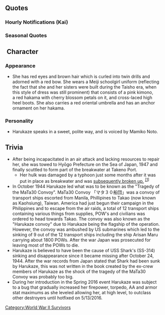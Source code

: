 {{ShipPageHeader}}

==Quotes==
{{ShipQuotes
|Introduction = 神風型駆逐艦の３番艦、春風と申します。司令官様、どうぞお見知りおきくださいませ。
|Introduction/En = My name is Harukaze, I'm the 3rd ship of the ''Kamikaze''-class destroyers. Commander-sama, I am pleased to make your acquaintance.

|Introduction/Kai = 神風型駆逐艦の３番艦、春風と申します。司令官様、海上護衛はお任せくださいませ。最後までお支えいたします。
|Introduction/Kai/En = My name is Harukaze, I'm the 3rd ship of the Kamikaze-class destroyers. Commander-sama, please entrust me with surface escort. I will support you until the end.

|Library = 神風型駆逐艦の３番艦、春風と申します。舞鶴生まれです。以前は第五駆逐艦とも呼ばれいたのですが、春風という大切な名前を頂きました。第五駆逐隊、そして第一海上護衛隊に所属して皆さんをお守りしました。戦いが終わった後も…お守りします。
|Library/En = I am Harukaze, the 3rd ship of the ''Kamikaze''-class destroyers. I was born in Maizuru. I used to be called Destroyer-5 but I later got an important name "Harukaze". I was in Destroyer Division 5 and also belonged in the 1st Surface Escort Division in which I helped protect everyone. Even if the fighting ends... I will protect you.
|Library/Note = The name Harukaze was passed down to JMSDF 「はるかぜ」.<br>Harukaze became the first indigenous destroyer class to be made in Japan postwar. Originally the class was going to be named Yukikaze, but the name was too famous. However, Yukikaze was launched one month before Harukaze to honor Japan's postwar rehabilitation.

|Secretary 1 = 春風をお呼びでございますか？
|Secretary 1/En = Did you call for me?

|Secretary 1/Kai = 春風をお呼びになりましたか。
|Secretary 1/Kai/En = Did you call for me?
|Secretary 1/Kai/Note = Uses a different form of respectful language (sonkeigo).

|Secretary 2 = ん？ あら？ 司令官様、お疲れ様です。
|Secretary 2/En = Hm? Oh? Commander-sama, thank you for your care today.

|Secretary 3 = 司令官様、わたくしの艤装に何か問題でも…ああ、花びらですか？ うふふ、風流ですね。
|Secretary 3/En = Commander-sama, is there something wrong with my rig? Ah, there was a flower petal? Ufufu, It's elegant on me.

|Idle = 朝風さんは、今どうしているかしら？ 彼女の事ですから、きっと元気にしていますよね、司令官様。…ん？ 司令官様？ お疲れみたい…毛布をかけて差し上げよう。おやすみなさい。
|Idle/En = I wonder what is Asakaze doing now. If it's her probably she would be frolicking around, Commander-sama. Hm? Commander-sama? You look tired, wait I'll give you a blanket. Good night.

|Secretary Married =司令官様、春風が見た夢を聞いてくださいますか？ わたくし、怪我をしてしまって…それでね、司令官様？ 寝てしまったの？
|Secretary Married/En = Commander-sama, do you want to hear about Harukaze's dream? I was injured and then... Commander-sama? Did you fall asleep?
|Secretary Married/Note = Probably hinting that she may have wanted to be cared by her beloved(?).

|Wedding = 司令官様、第五駆逐隊、お呼びでしょうか？ えっ？ わたくしですか？ あっ、はい。これを…わたくしに…！？ ありがとうございます。わたくし…大切に…します。
|Wedding/En = Commander-sama, you called for 5th destroyer group? Eh? It's me? Ah, yes. This is for me!? Thank you very much. I will cherish it.

|Looking At Scores = 情報をご覧になるのですね。春風がお持ちいたします。
|Looking At Scores/En = You want to look at the information, right? Harukaze will bring it to you.

|Joining A Fleet = 第五駆逐隊、春風。出撃させていただきます。抜錨です。
|Joining A Fleet/En = Harukaze of the fifth destroyer corps. Thanks for the privilege of sortieing. Setting sail.

|Equipment 1 = これをわたくしに？ 感謝いたします。司令官様。
|Equipment 1/En = This is for me? You have my thanks, Commander-sama.

|Equipment 2 = これは…なんて素敵な兵装でしょう！ 春風、嬉しく思います。
|Equipment 2/En = This is... really great equipment! Harukaze is deeply happy.

|Equipment 3 = ご機嫌よう。うふっ。
|Equipment 3/En = Good day to you. Ufufu.

|Supply = 補給、確かに頂きました。
|Supply/En = Refueling, certainly I have received it.

|Docking Minor = 司令官様、身だしなみを直して参ります。少しだけお待ちくださいね。
|Docking Minor/En = Commander-sama, I am going to fix my appearance. Please wait a bit.

|Docking Major = 司令官様、大変申し訳ありません…。春風、傷を癒して…参ります。
|Docking Major/En = Commander-sama, I am greatly sorry. Harukaze, is going to heal her injuries.

|Construction = 新しい方をお迎えに行かなくては。
|Construction/En = I should go and meet the new type of ship.

|Returning From Sortie = 司令官様、ご報告申し上げます。艦隊、帰投致しました。
|Returning From Sortie/En = Commander-sama, I'm going to tell you the report. The fleet has returned to base.

|Starting A Sortie = 旗艦、春風。出発致します。皆さん、どうぞ宜しくお願い致しますね。
|Starting A Sortie/En = Flagship Harukaze, setting sail. Everyone please take care of me.

|Starting A Sortie/Kai = 第一海上護衛隊、春風。出発致します。皆さん、どうぞ宜しくお願い致しますね。
|Starting A Sortie/Kai/En = 1st Surface Escort Division, Harukaze, setting sail. Everyone please take care of me.

|Battle Start = どうしましょう…。敵艦を発見致しました。皆さん、合戦準備…お願いします。
|Battle Start/En = What to do... Enemy ships have been spotted. Everyone please prepare for encounter.

|Attack = 行きましょう…。打ち方、始め。
|Attack/En = Let's go... Start firing at them.

|Night Battle = 夜戦と参りましょう。皆さん、春風に続いてくださいませ。
|Night Battle/En = It has come to night battle. Everyone please continue to follow Harukaze.

|Night Attack = あら、こちらにも敵が。
|Night Attack/En = Oh my, there are enemies over here too.

|Night Attack/Kai = あら、こちらにも…あちらにも敵が？　まさか、群狼戦術っ？！
|Night Attack/Kai/En = Oh my, there are enemies over here... and over there as well...!? It can't be, a wolfpack!?
|Night Attack/Kai/Note = Harukaze was ambushed by American submarine [https://en.wikipedia.org/wiki/Wolfpack_(naval_tactic) wolfpacks]

|MVP = わたくしが？ 本当ですか？ 有難う御座います。嬉しいです。
|MVP/En = I am? Really? Thank you, I'm glad to be here. I am delighted.

|Minor Damage 1 = きゃっ！ 嫌っ！
|Minor Damage 1/En = Kyaa! No!

|Minor Damage 2 = ああっ！ どうして…。
|Minor Damage 2/En = Aah! Why...

|Minor Damage 2/Kai = 皆さんをお守りします。えっ！
|Minor Damage 2/Kai/En =I will protect everyone. Eeh!

|Major Damage = ああーーっ！ こ、こんな格好では、戦闘も、船団護衛も出来ません……。
|Major Damage/En = Aaaaah! In this form I can neither do battle nor fleet escortment.

|Sunk = わたくし、ここで沈むのですね…。朝風さん、松風さん、旗風さん、さようなら…きっと…どこかで…。
|Sunk/En = I am going to sink here... Asakaze, Matsukaze, Hatakaze goodbye... surely... somewhere we will...
}}

===Hourly Notifications (Kai)===
{{Shiphourly
| 00JP = 司令官様、本日はこのわたくし、春風が秘書艦を務めさせて頂きたいと思います。構いませんでしょうか？ よかった
| 00EN = Commander-sama, I think for today this Harukaze will be serving as your secretary ship. Is that all right with you? I'm glad.
| 00Note = 
| 01JP = マルヒトマルマルをお知らせ致します。司令官様、まだまだお仕事されるのですね。わたくし、お茶を淹れて参ります
| 01EN = I am informing you that it is 0100. Commander-sama, are you still intending to continue working? I am going to make tea.
| 01Note = 
| 02JP = マルフタマルマルをお知らせ致します。お茶をお淹れ致しました。こちらに置かせて頂きますね。お茶請けはこちらです
| 02EN = I am informing you that it's 0200. I finished making the tea. I'm going to put it here, okay? Here are the tea cakes.
| 02Note = 
| 03JP = マルサンマルマルをお知らせ致します。司令官様、深夜はここもとても静かですね。いつもこうだと…いいですね
| 03EN = I am informing you that it is 0300. Commander-sama, the late night is totally quiet. I would like it... if it was always like this.
| 03Note = 
| 04JP = マルヨンマルマルをお知らせ致します。司令官様、夜通しの執務、流石にお疲れではないですか？ 肩をお揉み致しましょう
| 04EN = I am informing you that it is 0400. Commander-sama, was it not because you did your duties all night that you got tired? Here, let me give you a shoulder massage.
| 04Note = 
| 05JP = マルゴーマルマルをお知らせ致します。司令官様、ほら、朝日があんなに綺麗…。いつの季節も夜明けはいいものですね
| 05EN = I am informing you that it is 0500. Commander-sama, look at how beautiful the morning sun is. No matter the season the dawn is a great thing.
| 05Note = 
| 06JP = マルロクマルマル。朝となりました。艦隊に総員起こしをかけておきました。司令官様、朝食は何が宜しいですか
| 06EN = 0600. It became morning. I woke up all of the members of the fleet. Commander-sama, what would you like for breakfast?
| 06Note = 
| 07JP = マルナナマルマルと、朝食の時間をお知らせ致します。朝食はこちらにご用意しました。春風の朝和定食、召し上がって下さいね
| 07EN = I am informing you that it is 0700, and it is the time for breakfast. Here is the prepared breakfast. Harukaze's special meal, please enjoy it to your heart's content.
| 07Note = 
| 08JP = マルハチマルマルをお知らせ致します。司令官様、朝食、おかわりして頂いて、わたくし、一生懸命作った甲斐がありました
| 08EN = I am informing you that it is 0800. Commander-sama, here is your second serving, I tried my very best to make it.
| 08Note = 
| 09JP = マルキューマルマルをお知らせ致します。司令官様、本日は艦隊運用、何からお始めになりますか？ 何なりと御命じ下さい
| 09EN = I am informing you that it is 0900. Commander-sama, what kind of use will you have the fleet do today? Please give us any order.
| 09Note = 
| 10JP = ヒトマルマルマル…。あら、朝風さん。ご機嫌よう。今日も素敵ですね。第二小隊ですか？ ううん、見ていませんわ
| 10EN = 1000... Oh my, Asakaze-san. Good day to you. Today you are also lovely. Second platoon? No, I haven't seen them.
| 10Note = 
| 11JP = ヒトヒトマルマルをお知らせ致します。朝風さんですか？ はい、おっしゃる通り、わたくしの大切なパートナーです
| 11EN = I am informing you that it is 1100. Is it about Asakaze-san? Indeed, it's as you say, she is my most cherished partner.
| 11Note = 
| 12JP = ヒトフタマルマルと、昼食の時間をお知らせ致します。司令官様？ 本日のお昼は少しハイカラにサンドウィッチをご用意してみましたの。香り高い紅茶もご用意致しますね
| 12EN = I am informing you that it is 1200, and it is lunch. Commander-sama? Today for lunch I'll prepare a slightly westernized sandwich. I'll also prepare some fragrant black tea.
| 12Note = 
| 13JP = ヒトサンマルマルをお知らせ致します。サンドウィッチ、いかがでしたか？ 英国生まれの忙しい方の為のお食事だそうです
| 13EN = I am informing you that it is 1300. Was the sandwich to your liking? It's a delicacy from England for the sake of busy people.
| 13Note = 
| 14JP = ヒトヨンマルマルをお知らせ致します。いつかは第五駆逐隊のみんなで、また戦列を組んで、海原を行きたいですわ…。いつか…。
| 14EN = I am informing you that it is 1400. Someday, I would like to form up with everyone else from Des Div 5 and sail through the seas. Someday...
| 14Note = 
| 15JP = ヒトゴーマルマルをお知らせ致します。司令官様、三時のおやつはいかがですか？ わたくし、クッキー焼いてみました
| 15EN = I am informing you that it is 1500. Commander-sama, how about some afternoon tea snacks? I also made cookies.
| 15Note = 
| 16JP = ヒトロクマルマルをお知らせ致します。また紅茶、お淹れ致しますね。春風のクッキー、お口に合いました？
| 16EN = I am informing you that it is 1600. I made black tea again. Were Harukaze's cookies to your liking?
| 16Note = 
| 17JP = ヒトナナマルマルをお知らせ致します。司令官様、ご覧になって。夕日があんなに…赤く…見惚れてしまいますね。綺麗…。
| 17EN = I am informing you that it is 1700. Commander-sama, please look at this. The evening sun... is so red... I have been fascinated by it. So beautiful...
| 17Note = 
| 18JP = ヒトハチマルマルをお知らせ致します。司令官様、良かったらご夕食も、わたくし春風がご用意させて頂きますね。
| 18EN = I am informing you that it is 1800. Commander-sama, if it's alright with you, Harukaze could prepare dinner.
| 18Note = 
| 19JP = ヒトキューマルマルと、夕食の時間をお知らせ致します。夕食は鰯団子と、麦飯と、菜っ葉のお味噌汁です。最近教わったんです。美味しいですよ？ 沢山召し上がって下さいね。
| 19EN = I am informing you that it is 1900, and it is dinner time. Today for dinner is pilchard dumplings, boiled barley and rice and finally miso soup with vegetables. I learnt how to make these dishes recently. It's delicious, right? Please eat it to your heart's content.
| 19Note = 
| 20JP = フタマルマルマ…。あっ、先日は素敵なお料理を教えて頂いて、有難う御座いました。えっ？ 夜戦ですか？ あのー、わたくし海上護衛を…そのー…。
| 20EN = 2000... Ah, I am deeply grateful for teaching me that lovely dish the other day. Eh? Night battle? Erm, I am more suited for fleet escort.. Erm, that is...
| 20Note =Sendai? 
| 21JP = フタヒトマルマルを…。あっ、神風お姉様！ はい、春風、しっかりと秘書艦任務を務めさせて頂いています。はい、お任せ下さい。
| 21EN = 2100... Ah, Kamikaze-oneesama! Yeah, Harukaze is properly serving as the secretary ship. Yes, please leave it to me.
| 21Note = 
| 22JP = フタフタマルマルをお知らせ致します。司令官様、この艦隊には素敵な船が沢山集まっているのですね。わたくし、幸せです
| 22EN = I am informing you that it is 2200. Commander-sama, this fleet has many lovely ships gathered in it. I am happy.
| 22Note = 
| 23JP = フタサンマルマル。司令官様、わたくし、幸せです。ずっと、もし、この体が動かなくなっても、ずっと、皆さんを守っていきたい…。ずっと、ずっと…。
| 23EN = 2300. Commander-sama, I am happy. If perhaps this body can't move anymore someday, I would still want to protect everyone. Always and forever...
| 23Note = 
}}

===Seasonal Quotes===
{{Shipquoteseasonal
|RainySeason2016 = 雨… 梅雨は苦手な方が多いですけれど、私は好き… 傘が似合うこの季節、大好きなんです。駄目でしょうか？
|RainySeason2016_EN = Rain... I'm well aware that not many are fond of the rainy season, but I love it. It fits well with my umbrella. I adore it so much. Is it not good?
|RainySeason2016_Clip = {{Audio|file=Harukaze Rainy Season 2016.ogg}}
|RainySeason2016_Note = 
}}

== Character ==
===Appearance===
* She has red eyes and brown hair which is curled into twin drills and adorned with a red bow. She wears a Meiji schoolgirl uniform (reflecting the fact that she and her sisters were built during the Taisho era, when this style of dress was still prominent) that consists of a pink kimono, a red hakama with cherry blossom petals on it, and cross-laced high heel boots. She also carries a red oriental umbrella and has an anchor ornament on her hakama.
=== Personality ===
* Harukaze speaks in a sweet, polite way, and is voiced by Mamiko Noto.
==Trivia==
*After being incapacitated in an air attack and lacking resources to repair her, she was towed to Hyōgo Prefecture on the Sea of Japan, 1947 and finally scuttled to form part of the breakwater at Takeno Port.
** Her hulk was damaged by a typhoon just some months after it was put in place as breakwater and was [http://www.pref.kyoto.jp/suiji/1167107511317.html subsequently broken up.] <sup>[http://kancolle.wikia.com/wiki/Talk:Harukaze/@comment-Hyper_Shinchan-20160514075200?permalink=437524#comm-437524 [1]]</sup>
*In October 1944 Harukaze led what was to be known as the "Tragedy of the MaTa30 Convoy". MaTa30 Convoy 「マタ３０船団」was a convoy of transport ships escorted from Manila, Phillipines to Takao (now known as Kaohsiung), Taiwan. America had just begun their campaign in the Philippines and to escape from the air raids, a total of 12 transport ships containing various things from supplies, POW's and civilians was ordered to head towards Takao. The convoy was also known as the "Harukaze convoy" due to Harukaze being the flagship of the operation. However, the convoy was ambushed by US submarines which led to the sinking of 9 out of the 12 transport ships including the ship Arisan Maru carrying about 1800 POWs. After the war Japan was prosecuted for leaving most of the POWs to die.
*Harukaze is believed to have been the cause of USS Shark's (SS-314) sinking and disappearance since it became missing after October 24, 1944. After the war records from Japan stated that Shark had been sunk by Harukaze, this was not written in the book created by the ex-crew members of Harukaze as the shock of the tragedy of the MaTa30 Convoy was probably too big.
*During her introduction in the Spring 2016 event Harukaze was subject to a bug that gradually increased her firepower, torpedo, AA and armor stat maximums as she leveled allowing her, at high level, to outclass other destroyers until hotfixed on 5/13/2016.

{{ShipPageFooter}}
[[Category:World War II Survivors]]